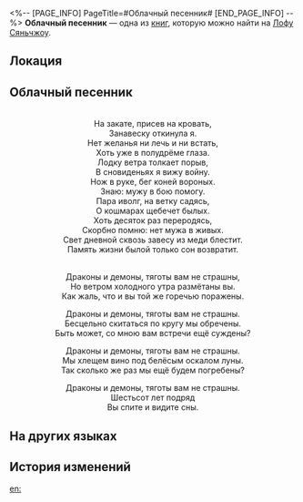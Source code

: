 <%-- [PAGE_INFO]
PageTitle=#Облачный песенник#
[END_PAGE_INFO] --%>
{{Дополнить}}
{{Книга Инфобокс
|id           = 184
|partIds      = 190399
|Название     = 
|Изображение  = Иконка рукописи с Лофу Сяньчжоу.png
|Мир          = Лофу Сяньчжоу
|Томов        = 1
|Автор        = <!--нужно добавить-->
|Описание     = Сборник видьядхарских народных песен. Составлен известным арфистом.
|Том1         = {{tx}}
|Источник1    = {{tx|Отсутствует источник}}
|Персонажи    = 
|Фракции      = 
}}
'''Облачный песенник''' — одна из [[Книги|книг]], которую можно найти на [[Лофу Сяньчжоу]].

==Локация==
{{Отметка карты|<!--название карты-->|<!--id отметки-->}}

==Облачный песенник==
<div align="center">{{Размер|36|Сны прошлой жизни (ария из «Судьбоносного перерождения»)}}<br />
На закате, присев на кровать,<br />
Занавеску откинула я.<br />
Нет желанья ни лечь и ни встать,<br />
Хоть уже в полудрёме глаза.<br />
Лодку ветра толкает порыв,<br />
В сновиденьях я вижу войну.<br />
Нож в руке, бег коней вороных.<br />
Знаю: мужу в бою помогу.<br />
Пара иволг, на ветку садясь,<br />
О кошмарах щебечет былых.<br />
Хоть десяток раз переродясь,<br />
Скорбно помню: нет мужа в живых.<br />
Свет дневной сквозь завесу из меди блестит.<br />
Память жизни былой только сон возвратит.

{{Размер|36|Вечные сожаления Верховного старейшины (ария из «Сказаний о зубе дракона»)}}<br />
Драконы и демоны, тяготы вам не страшны,<br />
Но ветром холодного утра размётаны вы.<br />
Как жаль, что и вы той же горечью поражены.

Драконы и демоны, тяготы вам не страшны.<br />
Бесцельно скитаться по кругу мы обречены.<br />
Быть может, со мною вам встречи ещё суждены?

Драконы и демоны, тяготы вам не страшны.<br />
Мы хлещем вино под белёсым оскалом луны.<br />
Так сколько же раз мы ещё будем погребены?

Драконы и демоны, тяготы вам не страшны.<br />
Шестьсот лет подряд<br />
Вы спите и видите сны.</div>

==На других языках==
{{На других языках
|en   = Cloudcry Songbook
|zhs  = 云吟谱
|zht  = 雲吟譜
|ja   = 雲吟譜
|ko   = 운음보
|es   = Cancionero himnonube
|fr   = Livre de chansons d'hymnuage
|ru   = Облачный песенник
|th   = ลำนำแห่งหมู่เมฆ
|vi   = Vân Ngâm Phổ
|de   = Liederbuch der Wolkengesänge
|id   = Partitur Cloudhymn
|pt   = Livro de Músicas das Nuvens
}}

==История изменений==
{{История изменений|3.5}}

[[en:]]